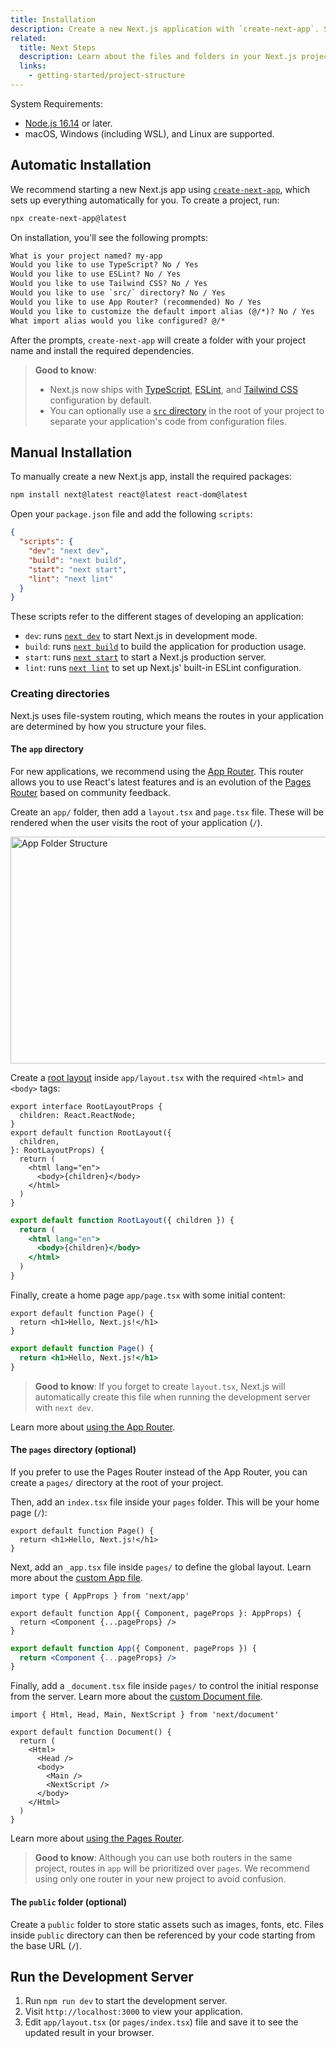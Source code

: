 ```yaml
---
title: Installation
description: Create a new Next.js application with `create-next-app`. Set up TypeScript, styles, and configure your `next.config.js` file.
related:
  title: Next Steps
  description: Learn about the files and folders in your Next.js project.
  links:
    - getting-started/project-structure
---
```


System Requirements:

- [Node.js 16.14](https://nodejs.org/) or later.
- macOS, Windows (including WSL), and Linux are supported.

## Automatic Installation

We recommend starting a new Next.js app using [`create-next-app`](/docs/app/api-reference/create-next-app), which sets up everything automatically for you. To create a project, run:

```bash filename="Terminal"
npx create-next-app@latest
```

On installation, you'll see the following prompts:

```txt filename="Terminal"
What is your project named? my-app
Would you like to use TypeScript? No / Yes
Would you like to use ESLint? No / Yes
Would you like to use Tailwind CSS? No / Yes
Would you like to use `src/` directory? No / Yes
Would you like to use App Router? (recommended) No / Yes
Would you like to customize the default import alias (@/*)? No / Yes
What import alias would you like configured? @/*
```

After the prompts, `create-next-app` will create a folder with your project name and install the required dependencies.

> **Good to know**:
>
> - Next.js now ships with [TypeScript](/docs/app/building-your-application/configuring/typescript), [ESLint](/docs/app/building-your-application/configuring/eslint), and [Tailwind CSS](/docs/app/building-your-application/styling/tailwind-css) configuration by default.
> - You can optionally use a [`src` directory](/docs/app/building-your-application/configuring/src-directory) in the root of your project to separate your application's code from configuration files.

## Manual Installation

To manually create a new Next.js app, install the required packages:

```bash filename="Terminal"
npm install next@latest react@latest react-dom@latest
```

Open your `package.json` file and add the following `scripts`:

```json filename="package.json"
{
  "scripts": {
    "dev": "next dev",
    "build": "next build",
    "start": "next start",
    "lint": "next lint"
  }
}
```

These scripts refer to the different stages of developing an application:

- `dev`: runs [`next dev`](/docs/app/api-reference/next-cli#development) to start Next.js in development mode.
- `build`: runs [`next build`](/docs/app/api-reference/next-cli#build) to build the application for production usage.
- `start`: runs [`next start`](/docs/app/api-reference/next-cli#production) to start a Next.js production server.
- `lint`: runs [`next lint`](/docs/app/api-reference/next-cli#lint) to set up Next.js' built-in ESLint configuration.

### Creating directories

Next.js uses file-system routing, which means the routes in your application are determined by how you structure your files.

#### The `app` directory

For new applications, we recommend using the [App Router](/docs/app). This router allows you to use React's latest features and is an evolution of the [Pages Router](/docs/pages) based on community feedback.

Create an `app/` folder, then add a `layout.tsx` and `page.tsx` file. These will be rendered when the user visits the root of your application (`/`).

<Image
  alt="App Folder Structure"
  srcLight="/docs/light/app-getting-started.png"
  srcDark="/docs/dark/app-getting-started.png"
  width="1600"
  height="363"
/>

Create a [root layout](/docs/app/building-your-application/routing/pages-and-layouts#root-layout-required) inside `app/layout.tsx` with the required `<html>` and `<body>` tags:

```tsx filename="app/layout.tsx" switcher
export interface RootLayoutProps {
  children: React.ReactNode;
}
export default function RootLayout({
  children,
}: RootLayoutProps) {
  return (
    <html lang="en">
      <body>{children}</body>
    </html>
  )
}
```

```jsx filename="app/layout.js" switcher
export default function RootLayout({ children }) {
  return (
    <html lang="en">
      <body>{children}</body>
    </html>
  )
}
```

Finally, create a home page `app/page.tsx` with some initial content:

```tsx filename="app/page.tsx" switcher
export default function Page() {
  return <h1>Hello, Next.js!</h1>
}
```

```jsx filename="app/page.js" switcher
export default function Page() {
  return <h1>Hello, Next.js!</h1>
}
```

> **Good to know**: If you forget to create `layout.tsx`, Next.js will automatically create this file when running the development server with `next dev`.

Learn more about [using the App Router](/docs/app/building-your-application/routing/defining-routes).

#### The `pages` directory (optional)

If you prefer to use the Pages Router instead of the App Router, you can create a `pages/` directory at the root of your project.

Then, add an `index.tsx` file inside your `pages` folder. This will be your home page (`/`):

```tsx filename="pages/index.tsx" switcher
export default function Page() {
  return <h1>Hello, Next.js!</h1>
}
```

Next, add an `_app.tsx` file inside `pages/` to define the global layout. Learn more about the [custom App file](/docs/pages/building-your-application/routing/custom-app).

```tsx filename="pages/_app.tsx" switcher
import type { AppProps } from 'next/app'

export default function App({ Component, pageProps }: AppProps) {
  return <Component {...pageProps} />
}
```

```jsx filename="pages/_app.js" switcher
export default function App({ Component, pageProps }) {
  return <Component {...pageProps} />
}
```

Finally, add a `_document.tsx` file inside `pages/` to control the initial response from the server. Learn more about the [custom Document file](/docs/pages/building-your-application/routing/custom-document).

```tsx filename="pages/_document.tsx" switcher
import { Html, Head, Main, NextScript } from 'next/document'

export default function Document() {
  return (
    <Html>
      <Head />
      <body>
        <Main />
        <NextScript />
      </body>
    </Html>
  )
}
```

Learn more about [using the Pages Router](/docs/pages/building-your-application/routing/pages-and-layouts).

> **Good to know**: Although you can use both routers in the same project, routes in `app` will be prioritized over `pages`. We recommend using only one router in your new project to avoid confusion.

#### The `public` folder (optional)

Create a `public` folder to store static assets such as images, fonts, etc. Files inside `public` directory can then be referenced by your code starting from the base URL (`/`).

## Run the Development Server

1. Run `npm run dev` to start the development server.
2. Visit `http://localhost:3000` to view your application.
3. Edit `app/layout.tsx` (or `pages/index.tsx`) file and save it to see the updated result in your browser.

